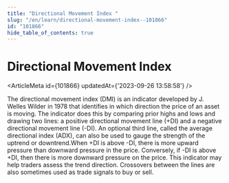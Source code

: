 ```yaml
---
title: "Directional Movement Index "
slug: "/en/learn/directional-movement-index--101866"
id: "101866"
hide_table_of_contents: true
---
```



# Directional Movement Index 

<ArticleMeta id={101866} updatedAt={'2023-09-26 13:58:58'} />
<div className='border-solid border-b border-t-0 my-4 border-[var(--ifm-color-gray-300)]' />

The directional movement index (DMI) is an indicator developed by J. Welles Wilder in 1978 that identifies in which direction the price of an asset is moving. The indicator does this by comparing prior highs and lows and drawing two lines: a positive directional movement line (+DI) and a negative directional movement line (-DI). An optional third line, called the average directional index (ADX), can also be used to gauge the strength of the uptrend or downtrend.When +DI is above -DI, there is more upward pressure than downward pressure in the price. Conversely, if -DI is above +DI, then there is more downward pressure on the price. This indicator may help traders assess the trend direction. Crossovers between the lines are also sometimes used as trade signals to buy or sell.
